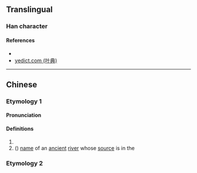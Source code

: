 {{character info/new}}
==Translingual==

===Han character===
{{Han char|rn=85|rad=水|as=05|sn=8|four=|canj=EOS|ids=⿰氵乍}}

====References====
* {{Han ref|kx=0616.020|dkj=17281|dj=1009.160|hdz=31587.080|uh=6CCE|ud=27854}}
* [http://yedict.com/htm/6C/6CCE.htm yedict.com (叶典)]

----

==Chinese==
{{zh-forms}}
===Etymology 1===
====Pronunciation====
{{zh-pron
|m=zé
|c=zaak6
|mc=y
|oc=y
|ma=
|cat=pn
}}

====Definitions====
{{zh-hanzi}}

# {{zh-only|瀺泎}}
# ({{zh-only|泎水}}) [[name]] of an [[ancient]] [[river]] whose [[source]] is in the {{w|Qin Mountains}}
===Etymology 2===
{{zh-see|渣|ss}}